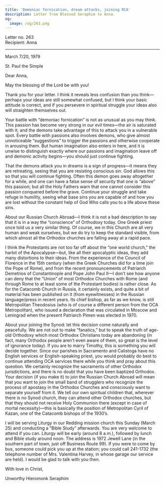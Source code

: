 ```yaml
---
title: 'Demoniac fornication, dream attacks, joining RCA'
description: Letter from Blessed Seraphim to Anna.
og:
  image: /og/263.png
---
```


<div style={{textAlign:'right', fontFamily:'monospace'}}>Letter no. 263</div>
<div style={{textAlign:'left', fontFamily:'monospace'}}>Recipient: Anna</div>

---

March 7/20, 1979

St. Paul the Simple

Dear Anna,

May the blessing of the Lord be with you!

Thank you for your letter. I think it reveals less confusion than you think—perhaps your ideas are still somewhat confused, but I think your basic attitude is correct, and if you persevere in spiritual struggle your ideas also will straighten themselves out.

Your battle with “demoniac fornication” is not as unusual as you may think. This passion has become very strong in our evil times—the air is saturated with it; and the demons take advantage of this to attack you in a vulnerable spot. Every battle with passions also involves demons, who give almost unnoticeable “suggestions” to trigger the passions and otherwise cooperate in arousing them. But human imagination also enters in here, and it is unwise to distinguish exactly where our passions and imagination leave off and demonic activity begins—you should just continue fighting.

That the demons attack you in dreams is a sign of progress—it means they are retreating, seeing that you are resisting conscious sin. God allows this so that you will continue fighting. Often this demon goes away altogether for a while, and one can have a false sense of security that one is “above” this passion; but all the Holy Fathers warn that one cannot consider this passion conquered before the grave. Continue your struggle and take refuge in humility, seeing what base sins you are capable of and how you are lost without the constant help of God Who calls you to a life above these sins.

About our Russian Church Abroad—I think it is not a bad description to say that it is in a way the “conscience” of Orthodoxy today. One Greek priest once told us a very similar thing. Of course, we in this Church are all very human and weak ourselves, but we do try to keep the standard visible, from which almost all the Orthodox churches are falling away at a rapid pace.

I think the Protestants are not too far off about the “one world church,” the harlot of the Apocalypse—but, like all their apocalyptic ideas, they add many distortions to their ideas. From the experience of the Council of Florence in the 15th century (when the Greek Churches did for a time join the Pope of Rome), and from the recent pronouncements of Patriarch Demetrios of Constantinople and Pope John Paul II—I don’t see how anyone can deny that the “Union” of most Orthodox Churches with Rome (and through Rome to at least some of the Protestant bodies) is rather close. As for the Catacomb Church in Russia, it certainly exists, and quite a bit of material has been published on it (from eyewitnesses) in the Russian language/press in recent years. Its chief bishop, as far as we know, is still Metropolitan Theodosius (who is of course a different person from the OCA Metropolitan), who issued a declaration that was circulated in Moscow and Leningrad when the present Patriarch Pimen was elected in 1970.

About your joining the Synod: let this decision come naturally and peacefully. We are not out to make “fanatics,” but to speak the truth of age-old Orthodoxy which most Orthodox Christians today are abandoning (in fact, many Orthodox people aren’t even aware of them, so great is the level of ignorance today). If you are to marry Timothy, this is something you will decide together. Since our parishes in Sacramento and Calistoga have no English services or English-speaking priest, you would probably do best to continue attending OCA services there while you think and pray about this question. We certainly recognize the sacraments of other Orthodox jurisdictions, and there is no doubt that you have been baptized Orthodox. Your decision (if you make it) to join the Russian Church Abroad will mean that you want to join the small band of strugglers who recognize the process of apostasy in the Orthodox Churches and consciously want to separate yourself from it. We tell our own spiritual children that, wherever there is no Synod church, they can attend other Orthodox churches, but that they should not receive Holy Communion there (except in case of mortal necessity)—this is basically the position of Metropolitan Cyril of Kazan, one of the Catacomb bishops of the 1930’s.

I will be serving Liturgy in our Redding mission church this Sunday (March 25) and conducting a “Bible Study” afterwards. You are very welcome to attend if you can. Liturgy will be early (around 8 a.m.), followed by lunch and Bible study around noon. The address is 1972 Jewell Lane (in the southern part of town, just off Business Route 99). If you were to come by bus, someone could pick you up at the station; you could call 241-1732 (the telephone number of Mrs. Valentina Harvey, in whose garage our service are held). I would be glad to talk with you then.

With love in Christ,

Unworthy Hieromonk Seraphim